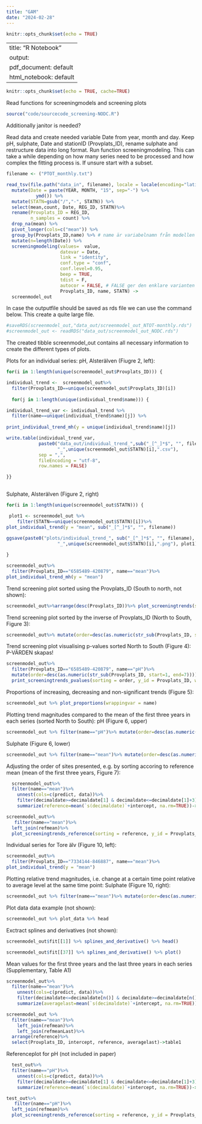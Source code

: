 ```yaml
---
title: "GAM"
date: "2024-02-28"
---
```


```r
knitr::opts_chunk$set(echo = TRUE)
```

---
title: "R Notebook"
output:
  pdf_document: default
  html_notebook: default
---
```r
knitr::opts_chunk$set(echo = TRUE, cache=TRUE)
```

Read functions for screeningmodels and screening plots
```r
source("code/sourcecode_screening-NODC.R")
```

Additionally janitor is needed?

Read data and create needed variable Date from year, month and day. Keep pH, sulphate, Date and stationID (Provplats_ID), rename sulphate and restructure data into long format. Run function screeningmodeling. This can take a while depending on how many series need to be processed and how complex the fitting process is. If unsure start with a subset. 
```r
filename <- ("PTOT_monthly.txt")

read_tsv(file.path("data_in", filename), locale = locale(encoding="latin1")) %>%
  mutate(Date = paste(YEAR, MONTH, "15", sep="-") %>%
           ymd()) %>%
  mutate(STATN=gsub("/","-", STATN)) %>%
  select(mean,count, Date, REG_ID, STATN)%>%
  rename(Provplats_ID = REG_ID,
         n_samples = count) %>%
  drop_na(mean) %>% 
  pivot_longer(cols=c("mean")) %>% 
  group_by(Provplats_ID,name) %>% # name är variabelnamn från modellen
  mutate(n=length(Date)) %>% 
  screeningmodeling(values=  value,
                    datevar = Date, 
                    link = "identity", 
                    conf.type = "conf",
                    conf.level=0.95,
                    beep = TRUE, 
                    tdist = F,
                    autocor = FALSE, # FALSE ger den enklare varianten av modellen TRUE ger den mer komplexa varianten. autocor indicates whether autocorrelation should be modelled (TRUE) or not (FALSE)
                    Provplats_ID, name, STATN) -> 
  screenmodel_out
```

In case the outputfile should be saved as rds file we can use the command below. This create a quite large file.
```r
#saveRDS(screenmodel_out,"data_out/screenmodel_out_NTOT-monthly.rds")
#screenmodel_out <- readRDS("data_out/screenmodel_out_NODC.rds")
```

The created tibble screenmodel_out contains all necessary information to create the different types of plots. 

Plots for an individual series:
pH, Alsterälven (Fiugre 2, left):
```r
for(i in 1:length(unique(screenmodel_out$Provplats_ID))) {

individual_trend <-  screenmodel_out%>%
  filter(Provplats_ID==unique(screenmodel_out$Provplats_ID)[i])
  
  for(j in 1:length(unique(individual_trend$name))) {

individual_trend_var <- individual_trend %>%
  filter(name==unique(individual_trend$name)[j]) %>%
    
print_individual_trend_mh(y = unique(individual_trend$name)[j])

write.table(individual_trend_var,
            paste0("data_out/individual_trend_",sub("_[^_]*$", "", filename),
                   "_",unique(screenmodel_out$STATN)[i],".csv"),
            sep = ",",
            fileEncoding = "utf-8",
            row.names = FALSE)

}}
  
```

Sulphate, Alsterälven (Figure 2, right)
```r
for(i in 1:length(unique(screenmodel_out$STATN))) {

 plot1 <- screenmodel_out %>%
    filter(STATN==unique(screenmodel_out$STATN)[i])%>%
plot_individual_trend(y = "mean", sub("_[^_]*$", "", filename))  
 
ggsave(paste0("plots/individual_trend_", sub("_[^_]*$", "", filename),
                   "_",unique(screenmodel_out$STATN)[i],".png"), plot1)

}

```



```r
screenmodel_out%>%
  filter(Provplats_ID=="6585489-420879", name=="mean")%>%
plot_individual_trend_mh(y = "mean")
```


Trend screening plot sorted using the Provplats_ID (South to north, not shown):

```r
screenmodel_out%>%arrange(desc(Provplats_ID))%>% plot_screeningtrends(sorting = Provplats_ID, y_id = Provplats_ID, wrappingvar = name)
```

Trend screening plot sorted by the inverse of Provplats_ID (North to South, Figure 3):
```r
screenmodel_out%>% mutate(order=desc(as.numeric(str_sub(Provplats_ID, start=1, end=7))))%>%plot_screeningtrends(sorting = order, y_id = Provplats_ID, wrappingvar = name)
```

Trend screening plot visualising p-values sorted North to South (Figure 4):
P-VÄRDEN skapas!
```r
screenmodel_out%>% 
  filter(Provplats_ID=="6585489-420879", name=="pH")%>%
  mutate(order=desc(as.numeric(str_sub(Provplats_ID, start=1, end=7))))%>%
  print_screeningtrends_pvalues(sorting = order, y_id = Provplats_ID, wrappingvar = name)
```

Proportions of increasing, decreasing and non-significant trends (Figure 5):
```r
screenmodel_out %>% plot_proportions(wrappingvar = name)
```



Plotting trend magnitudes compared to the mean of the first three years in each series (sorted North to South):
pH (Figure 6, upper)
```r
screenmodel_out %>% filter(name=="pH")%>% mutate(order=desc(as.numeric(str_sub(Provplats_ID, start=1, end=7))))%>% plot_screeningtrends_reference(sorting = order, y_id = Provplats_ID, wrappingvar = name)
```

Sulphate (Figure 6, lower)
```r
screenmodel_out %>% filter(name=="mean")%>% mutate(order=desc(as.numeric(str_sub(Provplats_ID, start=1, end=7))))%>% plot_screeningtrends_reference(sorting = order, y_id = Provplats_ID, wrappingvar = name)
```
Adjusting the order of sites presented, e.g. by sorting accoring to reference mean (mean of the first three years, Figure 7):
```r
  screenmodel_out%>%
  filter(name=="mean")%>%
    unnest(cols=c(predict, data))%>%
    filter(decimaldate>=decimaldate[1] & decimaldate<=decimaldate[1]+3)%>%
    summarize(reference=mean(`s(decimaldate)`+intercept, na.rm=TRUE))->refmean

screenmodel_out%>%
   filter(name=="mean")%>%
  left_join(refmean)%>% 
  plot_screeningtrends_reference(sorting = reference, y_id = Provplats_ID)

```

Individual series for Tore älv (Figure 10, left):
```r
screenmodel_out%>%
  filter(Provplats_ID=="7334144-846887", name=="mean")%>%
plot_individual_trend(y = "mean")
```



Plotting relative trend magnitudes, i.e. change at a certain time point relative to average level at the same time point:
Sulphate (Figure 10, right):
```r
screenmodel_out %>% filter(name=="mean")%>% mutate(order=desc(as.numeric(str_sub(Provplats_ID, start=1, end=7))))%>% plot_screeningtrends_relative(sorting = order, y_id = Provplats_ID, wrappingvar = name)
```




Plot data data example (not shown):
```r
screenmodel_out %>% plot_data %>% head
```

Exctract splines and derivatives (not shown):

```r
screenmodel_out$fit[[1]] %>% splines_and_derivative() %>% head()
```

```r
screenmodel_out$fit[[37]] %>% splines_and_derivative() %>% plot()
```

Mean values for the first three years and the last three years in each series (Supplementary, Table A1)
```r
screenmodel_out%>%
  filter(name=="mean")%>%
    unnest(cols=c(predict, data))%>%
    filter(decimaldate<=decimaldate[n()] & decimaldate>=decimaldate[n()]-3)%>%
    summarize(averagelast=mean(`s(decimaldate)`+intercept, na.rm=TRUE))->refmeanLast

screenmodel_out %>% 
  filter(name=="mean")%>%
    left_join(refmean)%>%
    left_join(refmeanLast)%>%
  arrange(reference)%>%
  select(Provplats_ID, intercept, reference, averagelast)->table1
```





Referenceplot for pH (not included in paper)
```r
  test_out%>%
  filter(name=="pH")%>%
    unnest(cols=c(predict, data))%>%
    filter(decimaldate>=decimaldate[1] & decimaldate<=decimaldate[1]+3)%>%
    summarize(reference=mean(`s(decimaldate)`+intercept, na.rm=TRUE))->refmean

test_out%>%
   filter(name=="pH")%>%
  left_join(refmean)%>% 
  plot_screeningtrends_reference(sorting = reference, y_id = Provplats_ID)
```
